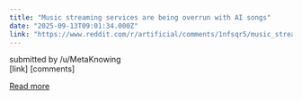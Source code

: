 ```yaml
---
title: "Music streaming services are being overrun with AI songs"
date: "2025-09-13T09:01:34.000Z"
link: "https://www.reddit.com/r/artificial/comments/1nfsqr5/music_streaming_services_are_being_overrun_with/"
---
```


submitted by    /u/MetaKnowing  
 [link]   [comments]

[Read more](https://www.reddit.com/r/artificial/comments/1nfsqr5/music_streaming_services_are_being_overrun_with/)
